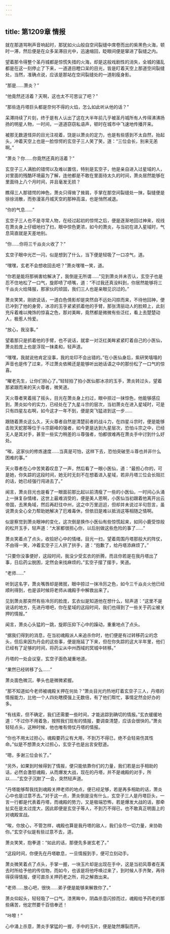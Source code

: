 ```yaml
---
---
---
```

title: 第1209章 情报
---



就在那道骂咧声音响起时，那犹如火山般自空间裂缝中席卷而出的紫黑色火海，顿时一滞，然后便是在众多呆滞目光中，迅速缩回，眨眼间便是窜进了裂缝之内。

望着那令得整个圣丹城都是惊慌失措的火海，却是这般戏剧性的消失，全城的骚乱都是在这一刻停止了下来，一道道目瞪口呆的目光，皆是盯着天空上那道空间裂缝处，当然，准确点说，应该是那站在空间裂缝处的一道削瘦身影。

“那是……萧炎？”

“他竟然还活着？天啊，这也太不可思议了吧？”

“那些连丹塔巨头都是奈何不得的火焰，怎么如此听从他的话？”

呆滞持续了片刻，终于是有人认出了这在大半年前几乎被圣丹城所有人传得沸沸扬扬的明星人物，一时间，一道道窃窃私语声，顿时在城市中飞速地传播开来。

被那无数道怪异的目光注视着，饶是以萧炎的定力，也是有些感到不太自然，抬起头，冲着天空上也是一脸惊愕的玄空子三人笑了笑，道：“三位会长，别来无恙啊。”

“萧炎？你……你竟然还真的活着？”

玄空子三人满脸的错愕以及难以置信，特别是玄空子，他是亲自进入过星域的人，对里面的残酷环境最为了解，连他都是不敢在里面待太久的时间，萧炎居然能够在里面待上八个月时间，并且毫发无损？

瞧得三人那错愕的神色，萧炎只得耸了耸肩，手掌在那空间裂缝处一抹，裂缝便是徐徐消散，而弥漫圣丹城天空的那种高温，也是悄然减退。

“你的气息……”

玄空子三人也不是寻常人物，在经过起初的惊愕之后，便是逐渐地回过神来，视线在萧炎身上仔细地扫了扫，眼中惊色更浓，如今的萧炎，与当初在进入星域时，气息简直就是天差地别。

“你……你将三千焱炎火收了？”

玄空子眼中光芒一闪，似是想到了什么，当下便是轻吸了一口凉气，道。

“嘿嘿，玄老不会想收回去吧？”萧炎嘿嘿一笑，道。

“你若是能将那祸害给解决了，我倒是无所谓……”见到萧炎并未否认，玄空子也是忍不住地松了一口气，旋即啧了啧嘴，道：“不过我还真没料到，你居然能够将三千焱炎火给降服，那家伙的顽固，我们三人也是亲眼见识过的。”

萧炎笑笑，刚欲说话，一道白色倩影却是突然自不远处闪掠而来，不待他回神，便已冲到了他的身旁，冰凉的玉手紧紧抓着他的手臂，那张清丽动人的脸颊上，此刻充斥着难以掩饰的惊喜之色，那对美眸，竟然都是微微有些泛红，看上去楚楚动人，极惹人怜爱。

“放心，我没事。”

望着那只是抓着他的手臂，也不说话，就拿一对泛红美眸紧紧盯着自己的小医仙，萧炎脸庞上也是浮现一抹柔和，轻声道。

“嘿嘿，我就说他肯定没事，我的龙印不会出错的。”在小医仙身后，紫研笑嘻嘻的声音也是传了过来，不过萧炎依稀还是能够听出她话语之中的那份松了一口气的惊喜。

“曜老先生，让你们担心了。”轻轻拍了拍小医仙那冰凉的玉手，萧炎转过头，望着那紧跟而来的天火尊者，微笑道。

天火尊者笑着摇了摇头，目光在萧炎身上扫过，眼中掠过一抹惊色，他能够感应到，萧炎如今的实力，已经处在了九星斗宗的层次，当初萧炎在进入星域时，可是只有四星左右啊，如今这才一年不到，便是突飞猛进到这一步……

跟随着萧炎这么久，天火尊者自然是清楚前者的战斗力，在四星斗宗时，便是能够击败天蛇那等位于斗宗巅峰的强者，如今更是达到九星层次，恐怕斗宗之中，已经无人是其对手，甚至一些实力稍差的斗尊强者，怕都很难再在萧炎手中讨到什么好处。

“唉，这家伙的修炼速度……当真是可怕，这样下去，恐怕突破至斗尊也并非什么困难的事。”

天火尊者在心中苦笑着叹息了一声，然后看了一眼小医仙，道：“最担心你的，可是她，你失踪的这段时间，她无时无刻不在想着进入星域，若非丹塔三位会长阻拦的话，她已经强行闯进去了。”

闻言，萧炎目光也是看了一眼面前那比起以前清瘦了一些的小医仙，一时间心头涌上一抹复杂情绪，这世上最难消受的，便是美人恩啊，小医仙当初跟着他离开出云帝国，去黑角域，然后再赶往中州，这之中万里迢迢，但却并未说过半句怨言，虽说萧炎全心全力帮助她解决了厄难毒休，但依旧是难以抵消这等相随之情啊。

似是察觉到萧炎眼神的变化，这次倒是换作小医仙有些惊慌起来，如同小鹿受惊般的松开玉手，轻声道：“大家都很担心你，以后别做这些危险的事了……”

萧炎笑着点了点头，收拾好心中的情绪，目光一扫，望着周围丹塔那般大的阵仗，不由得一笑，冲着玄空子三人拱了拱手，道：“抱歉了，给丹塔添麻烦了。”

“只要你没事便好，这段时间，我没少受玄衣的折腾，而且你若是在我丹塔出了事，日后药尘脱困，定然会来找麻烦的。”玄空子摆了摆手，笑道。

“老师……”

听到这名字，萧炎嘴唇却是微抿，眼中掠过一抹冷厉之色，如今三千焱炎火他已经顺利得到，也是该时候将老师从魂殿手中解救出来了。

见到萧炎那突然有些冷厉的脸庞，玄衣似是知道他在想什么，轻声道：“这里不是说话的地方，先进丹塔吧，你在星域的这段时间，我们也得到了一些关于药尘被关押的情报。”

闻言，萧炎心头猛的一跳，旋即压抑下心中的躁动，重重地点了点头。

“据我们得到的消息，在当初魂殿派人来追杀你时，他们便是有过转移药尘的念头，但后来因为丹会的这些事，便是拖延了下来，但在你失踪的这大半年里，他们已经有了足够的时间，将药尘从中州西域的冥城中转移。”

丹塔的一处会议窒，玄空子面色凝重地道。

“果然已经转移了么……”

萧炎面色微沉，拳头也是微微紧握。

“那不知道如今老师被魂殿关押在何处？”萧炎目光灼热地盯着玄空子三人，丹塔的情报能力，比他一个人四处瞎摸强上无数倍，有了他们帮忙，事情定然会好办的多。

“有线索，但不确定，我们还需要一些时间，才能追踪到确切的情报。”玄衣缓缓地道：“不过你不用着急，按照我们现有的情报，要调查清楚，应该会很快的。”萧炎轻轻点头，这种时候，他也唯有倚仗丹塔的情报。

“你也不用太过担心，魂殿要药尘有大用，不到万不得已，绝不会轻易伤其性命。”似是不想萧炎大过担心，玄空子也是出言安慰道。

“嗯，多谢三位会长了。”

“另外，如果到时候得到了情报，便只能依靠你们的力量，我们若是出手相助的话，必然会激怒魂殿，从而爆发大战，现在的丹塔，并不是魂殿的对手，所以……”玄空子沉默了一会，突然轻声道。

“丹塔能够帮我找到魂殿关押老师的地点，便已经足够，若是再多相助的话，萧炎心中也是过意不去。”对于这一点，萧炎倒是没有什么，玄空子三人是丹塔巨头，一言一行都是代表着丹塔，而魂殿的势力，又是极端恐怖，若是爆发大战的话，那牵扯实在是太过庞大，因此即便是玄空子等人，不到万不得已，也不敢真正明面上的对魂殿宣战。

“唉，你放心，不管怎样，魂殿也算是我丹塔的敌人，我们全尽一切力量，来协助你。”玄空子似是有些过意不去，道。

萧炎笑笑，抱拳道：“如此的话，那便先多谢玄老了。”

“这段时间，你便先在丹塔歇息，一旦情报到手，便可立刻动手。

萧炎微笑着点了点头，手掌一握，一块玉片却是出现在手中，这是当初风尊者在离去时所给予他的传信物，而如今，也该是将他呼唤过来了，到时候人手齐聚，再待得获得情报，便可直杀关押药老之所，将之解救出来。

“老师……放心吧，很快……弟子便是能够来解救你了。”

萧炎仰起头，轻轻吸了一口气，漆黑眸中，阴森杀意闪掠而过，魂殿给予药老的那些痛苦，他定然要千百倍奉还！

“咔嚓！”

心中涌上杀意，萧炎手掌猛的一握，手中的玉片，便是陡然爆裂而开。